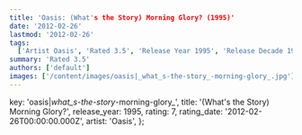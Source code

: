 ```yaml
---
title: 'Oasis: (What's the Story) Morning Glory? (1995)'
date: '2012-02-26'
lastmod: '2012-02-26'
tags:
  ['Artist Oasis', 'Rated 3.5', 'Release Year 1995', 'Release Decade 1990']
summary: 'Rated 3.5'
authors: ['default']
images: ['/content/images/oasis|_what_s-the-story_-morning-glory_.jpg']
---
```


  key: 'oasis|_what_s-the-story_-morning-glory_',
  title: '(What's the Story) Morning Glory?',
  release_year: 1995,
  rating: 7,
  rating_date: '2012-02-26T00:00:00.000Z',
  artist: 'Oasis',
};

<MusicRating data={data} />
